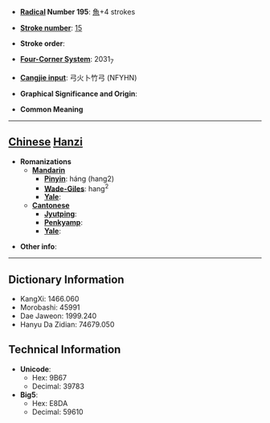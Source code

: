 * '''[[Wiktionary:Chinese radical index| Radical]] Number 195''': [[Wiktionary:Chinese radical index 魚|魚]]+4 strokes

* '''[[Wiktionary:Chinese total strokes index|Stroke number]]''': [[Wiktionary:Chinese total strokes index 15|15]]

* '''Stroke order''': 

* '''[[Wiktionary:Chinese four corner index|Four-Corner System]]''': 2031<sub>7</sub>

* '''[[Wiktionary:Chinese Cangjie index|Cangjie input]]''': 弓火卜竹弓 (NFYHN)

* '''Graphical Significance and Origin''': 

* '''Common Meaning'''

----

== [[Chinese]] [[Hanzi]] ==

* '''Romanizations'''
** '''[[Mandarin]]'''
*** '''[[Pinyin]]''': háng (hang2)
*** '''[[Wade-Giles]]''': hang<sup>2</sup>
*** '''[[Yale]]''': 
** '''[[Cantonese]]'''
*** '''[[Jyutping]]''':
*** '''[[Penkyamp]]''': 
*** '''[[Yale]]''': 

* '''Other info''': 

----

== Dictionary Information ==

* KangXi: 1466.060
* Morobashi: 45991
* Dae Jaweon: 1999.240
* Hanyu Da Zidian: 74679.050

== Technical Information ==

* '''Unicode''':
** Hex: 9B67
** Decimal: 39783
* '''Big5''':
** Hex: E8DA
** Decimal: 59610